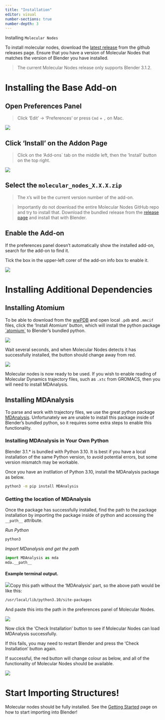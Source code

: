 ```yaml
---
title: "Installation"
editor: visual
number-sections: true
number-depth: 3
---
```


Installing `Molecular Nodes`

To install molecular nodes, download the [latest release](https://github.com/BradyAJohnston/MolecularNodes/releases) from the github releases page. Ensure that you have a version of Molecular Nodes that matches the version of Blender you have installed.

> The current Molecular Nodes release only supports Blender 3.1.2.

# Installing the Base Add-on

## Open Preferences Panel

> Click 'Edit' -\> 'Preferences' or press `Cmd` + `,` on Mac.

![](images/paste-C558F8AE.png)

## Click 'Install' on the Addon Page

> Click on the 'Add-ons\` tab on the middle left, then the 'Install' button on the top right.

![](images/paste-87E679C7.png)

## Select the `molecular_nodes_X.X.X.zip`

> The `X`'s will be the current version number of the add-on.

> Importantly do not download the entire Molecular Nodes GitHub repo and try to install that. Download the bundled release from the [release page](https://github.com/BradyAJohnston/MolecularNodes/releases) and install that with Blender.

## Enable the Add-on

If the preferences panel doesn't automatically show the installed add-on, search for the add-on to find it.

Tick the box in the upper-left corer of the add-on info box to enable it.

![](images/CleanShot%202022-05-19%20at%2011.47.56.png)

# Installing Additional Dependencies

## Installing Atomium

To be able to download from the [wwPDB](https://www.rcsb.org/) and open local `.pdb` and `.mmcif` files, click the 'Install Atomium' button, which will install the python package [\`atomium\`](https://github.com/samirelanduk/atomium) to Blender's bundled python.

![](images/paste-7EC7BE50.png)

Wait several seconds, and when Molecular Nodes detects it has successfully installed, the button should change away from red.

![](images/paste-ABE4999D.png)

Molecular nodes is now ready to be used. If you wish to enable reading of Molecular Dynamics trajectory files, such as `.xtc` from GROMACS, then you will need to install MDAnalysis.

## Installing MDAnalysis

To parse and work with trajectory files, we use the great python package [MDAnalysis](https://github.com/MDAnalysis/mdanalysis). Unfortunately we are unable to install this package inside of Blender's bundled python, so it requires some extra steps to enable this functionality.

### Installing MDAnalysis in Your Own Python

Blender 3.1.\* is bundled with Python 3.10. It is best if you have a local installation of the same Python version, to avoid potential errors, but some version mismatch may be workable.

Once you have an instllation of Python 3.10, install the MDAnalysis package as below.

``` bash
python3 -m pip install MDAnalysis
```

### Getting the location of MDAnalysis

Once the package has successfully installed, find the path to the package installation by importing the package inside of python and accessing the `__path__` attribute.

*Run Python*

``` bash
python3
```

*Import MDanalysis and get the path*

``` python
import MDAnalysis as mda
mda.__path__
```

#### Example terminal output.

![](images/paste-751E10EC.png)Copy this path without the 'MDAnalysis' part, so the above path would be like this:

``` bash
/usr/local/lib/python3.10/site-packages
```

And paste this into the path in the preferences panel of Molecular Nodes.

![](images/paste-7F1671FC.png)

Now click the 'Check Installation' button to see if Molecular Nodes can load MDAnalysis successfully.

If this fails, you may need to restart Blender and press the 'Check Installation' button again.

If successful, the red button will change colour as below, and all of the functionality of Molecular Nodes should be available.

![](images/paste-E37EB6E8.png)

# Start Importing Structures!

Molecular nodes should be fully installed. See the [Getting Started](getting-started.qmd) page on how to start importing into Blender!
